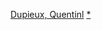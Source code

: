 {{Navbox
|name = 昆汀·杜皮爾
|title = [[昆汀·杜皮爾]]執導電影
|state = {{{state|autocollapse}}}
|listclass = hlist
|list1 = 
* 《{{link-fr|非電影|Nonfilm}}》（2002）
* 《[[牛排 (電影)|牛排]]》（2007）
* 《[[超能輪胎殺人事件]]》（2010）
* 《[[狗狗去哪兒？]]》（2012）
* 《{{le|洛城警察壞壞事件|Wrong Cops}}》（2013）
* 《{{le|不真實的荒謬|Reality (2014 film)}}》（2014）
* 《{{le|窺機警探偵查事件|Keep an Eye Out}}》（2018）
* 《{{le|鹿皮奇談|Deerskin (film)}}》（2019）
* 《{{le|天生蠅家|Mandibles (film)}}》（2020）
* 《{{le|不可思議但千真萬確|Incredible but True (2022 film)}}》（2022）
* 《{{link-fr|吸菸致咳|Fumer fait tousser}}》（2022）

}}<noinclude>
{{collapsible option}}
[[Category:法國電影導演模板|Dupieux, Quentinl]]
[[Category:昆汀·杜皮爾電影|*]]
</noinclude>